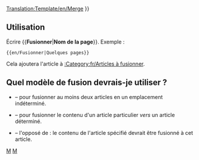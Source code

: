 [[Translation:Template/en/Merge]]
<noinclude>
</noinclude>
{{en/ambox| type  = move
| image = merge.png
| text  =  {{#IF: {{{1|}}} |
Il a été suggéré que le contenu de cet article et de ''[[:en/{{NAMESPACE}}/{{{1}}}|{{{1}}}]]'' soient <span class="plainlinks">[http://fr.wikipedia.org/wiki/Wikip%C3%A9dia:Pages_%C3%A0_fusionner fusionné]</span> dans un nouvel article. ([[:en/{{NAMESPACE}} talk/{{{1}}}|Discuter]]) | Aucun nom de page n'a été fourni, réglez ceci ou supprimez ce modèle
}} }}<includeonly>{{{2|[[Category:en/Articles à unifier|{{en/NOMDELAPAGE}}]]}}}</includeonly><noinclude>

==Utilisation==
Écrire <nowiki>{{</nowiki>'''Fusionner'''|'''Nom de la page'''<nowiki>}}</nowiki>. Exemple :
<pre>{{en/Fusionner|Quelques pages}}</pre>
Cela ajoutera l'article à [[:Category:fr/Articles à fusionner]].

==Quel modèle de fusion devrais-je utiliser ?==
* {{en/s|Fusionner/Fr}} &ndash; pour fusionner au moins deux articles en un emplacement indéterminé.
* {{en/s|FusionnerA/Fr}} &ndash; pour fusionner le contenu d'un article particulier ''vers'' un article déterminé.
* {{en/s|FusionnerDepuis/Fr}} &ndash; l'opposé de {{en/s|FusionnerA/Fr}} : le contenu de l'article spécifié devrait être fusionné à cet article.

[[Category:fr/Modèles|M]][[Category:fr/Infobox|M]]</noinclude>